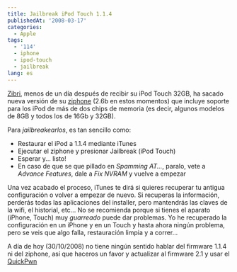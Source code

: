 ```yaml
---
title: Jailbreak iPod Touch 1.1.4
publishedAt: '2008-03-17'
categories:
  - Apple
tags:
  - '114'
  - iphone
  - ipod-touch
  - jailbreak
lang: es
---
```


[Zibri](http://www.ziphone.org/), menos de un día después de recibir su iPod Touch 32GB, ha sacado nueva versión de su [ziphone](http://www.ziphone.org/) (2.6b en estos momentos) que incluye soporte para los iPod de más de dos chips de memoria (es decir, algunos modelos de 8GB y todos los de 16Gb y 32GB).

Para _jailbreakearlos_, es tan sencillo como:

- Restaurar el iPod a 1.1.4 mediante iTunes
- Ejecutar el ziphone y presionar Jailbreak (iPod Touch)
- Esperar y... listo!
- En caso de que se que pillado en _Spamming AT..._, paralo, vete a _Advance Features_, dale a _Fix NVRAM_ y vuelve a empezar

Una vez acabado el proceso, iTunes te dirá si quieres recuperar tu antigua configuración o volver a empezar de nuevo. Si recuperas la información, perderás todas las aplicaciones del installer, pero mantendrás las claves de la wifi, el historial, etc... No se recomienda porque si tienes el aparato (iPhone, Touch) muy _guarreado_ puede dar problemas. Yo he recuperado la configuración en un iPhone y en un Touch y hasta ahora ningún problema, pero se veis que algo falla, restauración limpia y a correr...

A día de hoy (30/10/2008) no tiene ningún sentido hablar del firmware 1.1.4 ni del ziphone, así que haceros un favor y actualizar al firmware 2.1 y usar el [QuickPwn](http://www.google.es/search?q=quickpwn)
